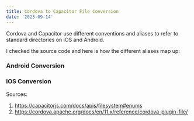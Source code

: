 ```yaml
---
title: Cordova to Capacitor File Conversion
date: '2023-09-14'
---
```



Cordova and Capacitor use different conventions and aliases to refer to standard
directories on iOS and Android.

I checked the source code and here is how the different aliases map up:

### Android Conversion

<AndroidTable />

### iOS Conversion

<IosTable />

Sources:

1. https://capacitorjs.com/docs/apis/filesystem#enums
2. https://cordova.apache.org/docs/en/11.x/reference/cordova-plugin-file/
